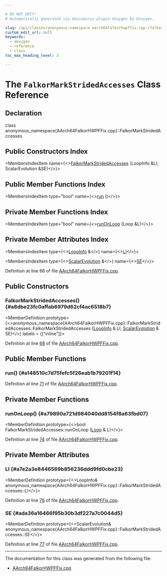 ```yaml
---

# DO NOT EDIT!
# Automatically generated via docusaurus-plugin-doxygen by Doxygen.

slug: /api/classes/anonymous-namespace-aarch64falkorhwpffix-cpp-/falkormarkstridedaccesses
custom_edit_url: null
keywords:
  - doxygen
  - reference
  - class
toc_max_heading_level: 3

---
```





# The `FalkorMarkStridedAccesses` Class Reference

<DoxygenPage pluginConfig={pluginConfig}>



## Declaration

<CodeBlock>class anonymous_namespace{AArch64FalkorHWPFFix.cpp}::FalkorMarkStridedAccesses</CodeBlock>

## Public Constructors Index

<MembersIndex>

<MembersIndexItem
  name={<><a href="#a8dbe23fc0affab6979d62cf4ac6518b7">FalkorMarkStridedAccesses</a> (LoopInfo &amp;LI, ScalarEvolution &amp;SE)</>}>
</MembersIndexItem>

</MembersIndex>

## Public Member Functions Index

<MembersIndex>

<MembersIndexItem
  type="bool"
  name={<><a href="#a148510c7d75fefc5f26eab1b79201f14">run</a> ()</>}>
</MembersIndexItem>

</MembersIndex>

## Private Member Functions Index

<MembersIndex>

<MembersIndexItem
  type="bool"
  name={<><a href="#a79890a721d984040dd8154f8a63fbd07">runOnLoop</a> (Loop &amp;L)</>}>
</MembersIndexItem>

</MembersIndex>

## Private Member Attributes Index

<MembersIndex>

<MembersIndexItem
  type={<><a href="/docs/api/classes/llvm/loopinfo">LoopInfo</a> &amp;</>}
  name={<><a href="#a7e2a3e8446569b856236ddd9fd0cbe23">LI</a></>}>
</MembersIndexItem>

<MembersIndexItem
  type={<><a href="/docs/api/classes/llvm/scalarevolution">ScalarEvolution</a> &amp;</>}
  name={<><a href="#ada36a16466f95b30b3df227a7c0044d5">SE</a></>}>
</MembersIndexItem>

</MembersIndex>


Definition at line 66 of file <a href="/docs/api/files/lib/lib/target/lib/target/aarch64/aarch64falkorhwpffix-cpp">AArch64FalkorHWPFFix.cpp</a>.

<SectionDefinition>

## Public Constructors

### FalkorMarkStridedAccesses() {#a8dbe23fc0affab6979d62cf4ac6518b7}

<MemberDefinition
  prototype={<>anonymous&#95;namespace&#123;AArch64FalkorHWPFFix.cpp&#125;::FalkorMarkStridedAccesses::FalkorMarkStridedAccesses (<a href="/docs/api/classes/llvm/loopinfo">LoopInfo</a> &amp; LI, <a href="/docs/api/classes/llvm/scalarevolution">ScalarEvolution</a> &amp; SE)</>}
  labels = {["inline"]}>

Definition at line <a href="/docs/api/files/lib/lib/target/lib/target/aarch64/aarch64falkorhwpffix-cpp/#l00068">68</a> of file <a href="/docs/api/files/lib/lib/target/lib/target/aarch64/aarch64falkorhwpffix-cpp">AArch64FalkorHWPFFix.cpp</a>.
</MemberDefinition>

</SectionDefinition>

<SectionDefinition>

## Public Member Functions

### run() {#a148510c7d75fefc5f26eab1b79201f14}

<MemberDefinition
  prototype="bool FalkorMarkStridedAccesses::run ()">

Definition at line <a href="/docs/api/files/lib/lib/target/lib/target/aarch64/aarch64falkorhwpffix-cpp/#l00071">71</a> of file <a href="/docs/api/files/lib/lib/target/lib/target/aarch64/aarch64falkorhwpffix-cpp">AArch64FalkorHWPFFix.cpp</a>.
</MemberDefinition>

</SectionDefinition>

<SectionDefinition>

## Private Member Functions

### runOnLoop() {#a79890a721d984040dd8154f8a63fbd07}

<MemberDefinition
  prototype={<>bool FalkorMarkStridedAccesses::runOnLoop (<a href="/docs/api/classes/llvm/loop">Loop</a> &amp; L)</>}>

Definition at line <a href="/docs/api/files/lib/lib/target/lib/target/aarch64/aarch64falkorhwpffix-cpp/#l00074">74</a> of file <a href="/docs/api/files/lib/lib/target/lib/target/aarch64/aarch64falkorhwpffix-cpp">AArch64FalkorHWPFFix.cpp</a>.
</MemberDefinition>

</SectionDefinition>

<SectionDefinition>

## Private Member Attributes

### LI {#a7e2a3e8446569b856236ddd9fd0cbe23}

<MemberDefinition
  prototype={<>LoopInfo&amp; anonymous&#95;namespace&#123;AArch64FalkorHWPFFix.cpp&#125;::FalkorMarkStridedAccesses::LI</>}>

Definition at line <a href="/docs/api/files/lib/lib/target/lib/target/aarch64/aarch64falkorhwpffix-cpp/#l00076">76</a> of file <a href="/docs/api/files/lib/lib/target/lib/target/aarch64/aarch64falkorhwpffix-cpp">AArch64FalkorHWPFFix.cpp</a>.
</MemberDefinition>

### SE {#ada36a16466f95b30b3df227a7c0044d5}

<MemberDefinition
  prototype={<>ScalarEvolution&amp; anonymous&#95;namespace&#123;AArch64FalkorHWPFFix.cpp&#125;::FalkorMarkStridedAccesses::SE</>}>

Definition at line <a href="/docs/api/files/lib/lib/target/lib/target/aarch64/aarch64falkorhwpffix-cpp/#l00077">77</a> of file <a href="/docs/api/files/lib/lib/target/lib/target/aarch64/aarch64falkorhwpffix-cpp">AArch64FalkorHWPFFix.cpp</a>.
</MemberDefinition>

</SectionDefinition>

<hr/>

The documentation for this class was generated from the following file:

<ul>
<li><a href="/docs/api/files/lib/lib/target/lib/target/aarch64/aarch64falkorhwpffix-cpp">AArch64FalkorHWPFFix.cpp</a></li>
</ul>

</DoxygenPage>
